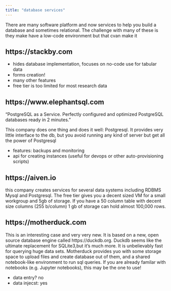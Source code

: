```yaml
---
title: "database services"
---
```



There are many software platform and now services to help you build a database and sometimes relational.  The challenge with many of these is they make have a low-code environment but that cvan make it 


## https://stackby.com

- hides database implementation, focuses on no-code use for tabular data
- forms creation! 
- many other features
- free tier is too limited for most research data


## https://www.elephantsql.com

"PostgreSQL as a Service. Perfectly configured and optimized PostgreSQL databases ready in 2 minutes."

This company does one thing and does it well: Postgresql.   It provides very little interface to the db, but you avoid running any kind of server but get all the power of Postgresql

- features: backups and monitoring 
- api for creating instances (useful for devops or other auto-provisioning scripts)


## https://aiven.io

this company creates services for several data systems including RDBMS Mysql and Postgresql.  The free tier gives you a decent sized VM for a small workgroup and 5gb of storage.   If you have a 50 column table with decent size columns (255 b/column) 1 gb of storage can hold almost 100,000 rows. 

## https://motherduck.com

This is an interesting case and very very new.    It is based on a new, open source database engine called https://duckdb.org.   Duckdb seems like the ultimate replacement for SQLite3,but it's much more.   It is unbelievably fast for querying huge data sets.   Motherduck provides yuo with some storage space to upload files and create database out of them, and a shared notebook-like environment to run sql queries.   If you are already familar with notebooks (e.g. Jupyter notebooks), this may be the one to use! 

- data entry? no
- data injecst: yes
